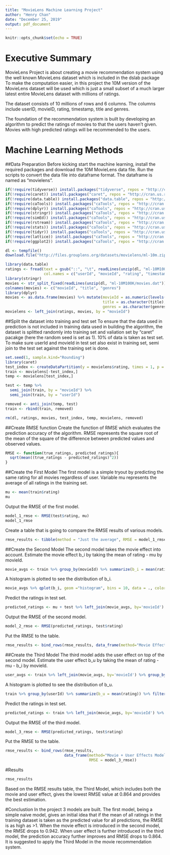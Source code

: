 ```yaml
---
title: "MovieLens Machine Learning Project"
author: "Henry Chan"
date: "December 25, 2019"
output: pdf_document
---
```


```r
knitr::opts_chunk$set(echo = TRUE)
```

# Executive Summary
MovieLens Project is about creating a movie recommendation system using the well known MovieLens dataset which is included in the dslab package To make the computation easier, in this project the 10M version of the MovieLens dataset will be used which is just a small subset of a much larger latest entire MovieLens dataset with millions of ratings.

The dataset consists of 10 millions of rows and 6 columns. The columns include userID, movieID, rating, timestamp, title and genres.

The foundation of the recommendation system is built by developing an algorithm to predict the ratings of movies to that the users haven't given. Movies with high predicted ratings will be recommended to the users.

# Machine Learning Methods
##Data Preparation
Before kicking start the machine learning, install the required packages and download the 10M MovieLens data file. Run the scripts to convert the data file into dataframe format. The dataframe is named as "movielens".

```r
if(!require(tidyverse)) install.packages("tidyverse", repos = "http://cran.us.r-project.org")
if(!require(caret)) install.packages("caret", repos = "http://cran.us.r-project.org")
if(!require(data.table)) install.packages("data.table", repos = "http://cran.us.r-project.org")
if(!require(caTools)) install.packages("caTools", repos = "http://cran.us.r-project.org")
if(!require(dplyr)) install.packages("caTools", repos = "http://cran.us.r-project.org")
if(!require(stringr)) install.packages("caTools", repos = "http://cran.us.r-project.org")
if(!require(simEd)) install.packages("caTools", repos = "http://cran.us.r-project.org")
if(!require(rstream)) install.packages("caTools", repos = "http://cran.us.r-project.org")
if(!require(stats)) install.packages("caTools", repos = "http://cran.us.r-project.org")
if(!require(tidyr)) install.packages("caTools", repos = "http://cran.us.r-project.org")
if(!require(lattice)) install.packages("caTools", repos = "http://cran.us.r-project.org")
if(!require(ggplot2)) install.packages("caTools", repos = "http://cran.us.r-project.org")
```

```r
dl <- tempfile()
download.file("http://files.grouplens.org/datasets/movielens/ml-10m.zip", dl)
```

```r
library(data.table)
ratings <- fread(text = gsub("::", "\t", readLines(unzip(dl, "ml-10M100K/ratings.dat"))),
                 col.names = c("userId", "movieId", "rating", "timestamp"))
library(stringr)
movies <- str_split_fixed(readLines(unzip(dl, "ml-10M100K/movies.dat")), "\\::", 3)
colnames(movies) <- c("movieId", "title", "genres")
library(dplyr)
movies <- as.data.frame(movies) %>% mutate(movieId = as.numeric(levels(movieId))[movieId],
                                           title = as.character(title),
                                           genres = as.character(genres))
movielens <- left_join(ratings, movies, by = "movieId")
```

##Split the dataset into training and test set
To ensure that the data used in prediction is not included in training data used in building the algorithm, the dataset is splitted randomly into training set and valiation set by "caret" pacakge (here the random seed is set as 1). 10% of data is taken as test set. To make sure userId and movieId in test set also exist in training set, semi join to the test set against the training set is done.

```r
set.seed(1, sample.kind="Rounding")
library(caret)
test_index <- createDataPartition(y = movielens$rating, times = 1, p = 0.1, list = FALSE)
train <- movielens[-test_index,]
temp <- movielens[test_index,]
```

```r
test <- temp %>% 
  semi_join(train, by = "movieId") %>%
  semi_join(train, by = "userId")
```

```r
removed <- anti_join(temp, test)
train <- rbind(train, removed)
```

```r
rm(dl, ratings, movies, test_index, temp, movielens, removed)
```

##Create RMSE function
Create the function of RMSE which evaluates the prediction accuracy of the algorithm. RMSE represents the square root of the mean of the square of the difference between predicted values and observed values.

```r
RMSE <- function(true_ratings, predicted_ratings){
  sqrt(mean((true_ratings - predicted_ratings)^2))
}
```

##Create the First Model
The first model is a simple tryout by predicting the same rating for all movies regardless of user. Variable mu represents the average of all ratings in the training set.
```r
mu <- mean(train$rating)
mu
```

Output the RMSE of the first model.
```r
model_1_rmse <- RMSE(test$rating, mu)
model_1_rmse
```

Create a table that is going to compare the RMSE results of various models.
```r
rmse_results <- tibble(method = "Just the average", RMSE = model_1_rmse)
```

##Create the Second Model
The second model takes the movie effect into account. Estimate the movie effect b_i by taking the mean of rating - mu by movieId.
```r
movie_avgs <- train %>% group_by(movieId) %>% summarize(b_i = mean(rating - mu))
```

A histogram is plotted to see the distribution of b_i.
```r
movie_avgs %>% qplot(b_i, geom ="histogram", bins = 10, data = ., color = I("black"))
```

Predict the ratings in test set.
```r
predicted_ratings <- mu + test %>% left_join(movie_avgs, by='movieId') %>% pull(b_i)
```

Output the RMSE of the second model.
```r
model_2_rmse <- RMSE(predicted_ratings, test$rating)
```

Put the RMSE to the table.
```r
rmse_results <- bind_rows(rmse_results, data_frame(method="Movie Effect Model",RMSE=model_2_rmse))
```

##Create the Third Model
The third model adds the user effect on top of the second model. Estimate the user effect b_u by taking the mean of rating - mu - b_i by movieId.
```r
user_avgs <- train %>% left_join(movie_avgs, by='movieId') %>% group_by(userId) %>% summarize(b_u = mean(rating - mu - b_i))
```

A histogram is plotted to see the distribution of b_u.
```r
train %>% group_by(userId) %>% summarize(b_u = mean(rating)) %>% filter(n()>=100) %>% ggplot(aes(b_u)) + geom_histogram(bins = 30, color = "black")
```

Predict the ratings in test set.
```r
predicted_ratings <- train %>% left_join(movie_avgs, by='movieId') %>% left_join(user_avgs, by='userId') %>% mutate(pred = mu + b_i + b_u) %>% pull(pred)
```

Output the RMSE of the third model.
```r
model_3_rmse <- RMSE(predicted_ratings, test$rating)
```

Put the RMSE to the table.
```r
rmse_results <- bind_rows(rmse_results,
                          data_frame(method="Movie + User Effects Model",  
                                     RMSE = model_3_rmse))
```

#Results
```r
rmse_results
```
Based on the RMSE results table, the Third Model, which includes both the movie and user effect, gives the lowest RMSE value at 0.864 and provides the best estimation.

#Conclustion
In the project 3 models are built. The first model, being a simple naive model, gives an initial idea that if the mean of all ratings in the training dataset is taken as the predicted value for all predictions, the RMSE is as high as >1. When the movie effect is introduced in the second model, the RMSE drops to 0.942. When user effect is further introduced in the third model, the prediction accuracy further improves and RMSE drops to 0.864. It is suggested to apply the Third Model in the movie recommendation system. 